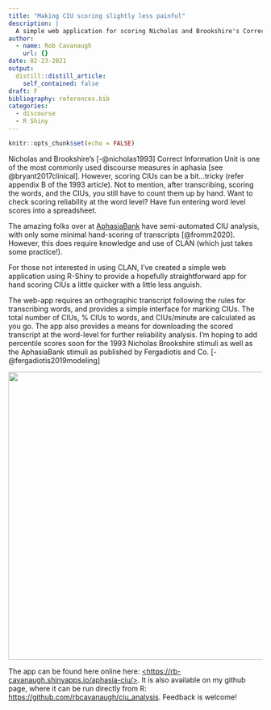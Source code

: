 ```yaml
---
title: "Making CIU scoring slightly less painful"
description: |
  A simple web application for scoring Nicholas and Brookshire's Correct Information Units
author:
  - name: Rob Cavanaugh
    url: {}
date: 02-23-2021
output:
  distill::distill_article:
    self_contained: false
draft: F
bibliography: references.bib
categories:
  - discourse
  - R Shiny
---
```


```r
knitr::opts_chunk$set(echo = FALSE)
```

Nicholas and Brookshire's [-@nicholas1993] Correct Information Unit is one of the most commonly used discourse measures in aphasia [see @bryant2017clinical]. However, scoring CIUs can be a bit...tricky (refer appendix B of the 1993 article). Not to mention, after transcribing, scoring the words, and the CIUs, you still have to count them up by hand. Want to check scoring reliability at the word level? Have fun entering word level scores into a spreadsheet.

The amazing folks over at [AphasiaBank](talkbank.org) have semi-automated CIU analysis, with only some minimal hand-scoring of transcripts [@fromm2020]. However, this does require knowledge and use of CLAN (which just takes some practice!).

For those not interested in using CLAN, I've created a simple web application using R-Shiny to provide a hopefully straightforward app for hand scoring CIUs a little quicker with a little less anguish.

The web-app requires an orthographic transcript following the rules for transcribing words, and provides a simple interface for marking CIUs. The total number of CIUs, % CIUs to words, and CIUs/minute are calculated as you go. The app also provides a means for downloading the scored transcript at the word-level for further reliability analysis. I'm hoping to add percentile scores soon for the 1993 Nicholas Brookshire stimuli as well as the AphasiaBank stimuli as published by Fergadiotis and Co. [-@fergadiotis2019modeling]

![](images/cius.png){width="570"}

The app can be found here online here: [<https://rb-cavanaugh.shinyapps.io/aphasia-ciu/>](https://rb-cavanaugh.shinyapps.io/aphasia-ciu/?_ga=2.76658844.843295924.1613969520-1514125269.1612190117). It is also available on my github page, where it can be run directly from R: <https://github.com/rbcavanaugh/ciu_analysis>. Feedback is welcome!


